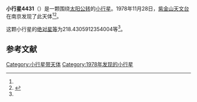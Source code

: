 {{Infobox planet
| bgcolour = #FFFFC0
| name = 4431 Holeungholee
| symbol = 
| image = 
| caption = 
| discovery = yes
| discovery_ref = 
| discoverer = [[紫金山天文台|紫金山天文台]]
| discovery_site = [[南京|南京]] 
| discovered = 1978年11月28日
| designations = yes
| mp_name = 
| named_after = 
| alt_names = 1978 WU14/ 1962 XO1 / 1962 YC / 1972 RM1 / 1988 RM
| mp_category = [[主带小行星|主带小行星]]
| orbit_ref = <ref name="a">[http://ssd.jpl.nasa.gov/sbdb.cgi?sstr=4431 4431 Holeungholee] {{Wayback|url=http://ssd.jpl.nasa.gov/sbdb.cgi?sstr=4431 |date=20201124005221 }}，小行星數據庫瀏覽器（JPL Small-Body Database Browser）－[[美国国家航空航天局|美国国家航空航天局]]喷气推进实验室</ref>
| epoch = 2456400.5 (2013年4月18日更新)
| aphelion = {{convert|3.367111551153275|AU|km|3|abbr=on|lk=out}}
| perihelion = {{convert|2.759453589889042|AU|km|3|abbr=on}}
| semimajor = {{convert|3.063282570521158|AU|km|3|abbr=on}}
| eccentricity = 0.099184118
| period = 1958.299066 [[日|日]]<br />5.36[[儒略年|儒略年]]
| avg_speed = 
| inclination = 10.90382752914288
| asc_node = 223.1431014319143
| mean_anomaly = 
| arg_peri = 218.4305912354004
| satellites = 
| physical_characteristics = yes
| dimensions = 
| mass = 
| density = 
| surface_grav = 
| escape_velocity = 
| sidereal_day = 
| axial_tilt = 
| pole_ecliptic_lat = 
| pole_ecliptic_lon = 
| albedo = 
| temperatures= 
| temp_name1 = 
| mean_temp_1 = 
| max_temp_1 = 
| temp_name2 = 
| max_temp_2 = 
| spectral_type = 
| abs_magnitude = 218.4305912354004
}}

'''小行星4431'''（{{lang-en|4431 Holeungholee}}）是一颗围绕[[太阳|太阳]][[公转|公转]]的[[小行星|小行星]]。1978年11月28日，[[紫金山天文台|紫金山天文台]]在南京发现了此天体<ref name="a" /><ref>{{cite news|title=小行星列表|url=http://cfa-www.harvard.edu/iau/lists/NumberedMPs.txt|accessdate=2013-07-08|newspaper=哈佛大学|archive-date=2008-05-17|archive-url=https://web.archive.org/web/20080517010638/http://cfa-www.harvard.edu/iau/lists/NumberedMPs.txt|dead-url=no}}</ref>。

这颗小行星的[[绝对星等|绝对星等]]为218.4305912354004等<ref name="a" />。

==参考文献==
{{reflist}}
{{Minor Planet Number|[[小行星4430|小行星4430]]|[[小行星4432|小行星4432]]}}

{{小天体}}

[[Category:小行星带天体|Category:小行星带天体]]
[[Category:1978年发现的小行星|Category:1978年发现的小行星]]

{{asteroid-stub}}